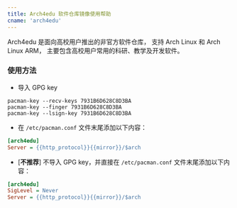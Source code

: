 ```yaml
---
title: Arch4edu 软件仓库镜像使用帮助
cname: 'arch4edu'
---
```


Arch4edu 是面向高校用户推出的非官方软件仓库，
支持 Arch Linux 和 Arch Linux ARM，
主要包含高校用户常用的科研、教学及开发软件。

### 使用方法

* 导入 GPG key

<CodeBlock>

```
pacman-key --recv-keys 7931B6D628C8D3BA
pacman-key --finger 7931B6D628C8D3BA
pacman-key --lsign-key 7931B6D628C8D3BA
```

</CodeBlock>

* 在 `/etc/pacman.conf` 文件末尾添加以下内容：

<CodeBlock>

```ini
[arch4edu]
Server = {{http_protocol}}{{mirror}}/$arch
```

</CodeBlock>

* [**不推荐**] 不导入 GPG key，并直接在 `/etc/pacman.conf` 文件末尾添加以下内容：

<CodeBlock>

```ini
[arch4edu]
SigLevel = Never
Server = {{http_protocol}}{{mirror}}/$arch
```

</CodeBlock>
